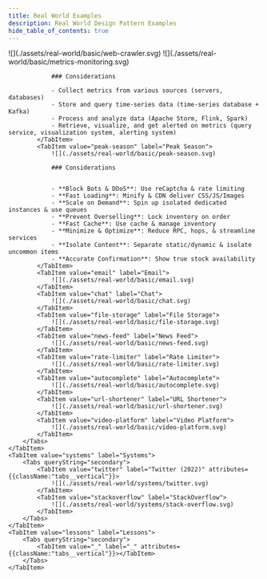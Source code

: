 ```yaml
---
title: Real World Examples
description: Real World Design Pattern Examples
hide_table_of_contents: true
---
```




<Tabs queryString="primary">
    <TabItem value="basic" label="Basic">
        <Tabs queryString="secondary">
            <TabItem value="web-crawler" label="Web Crawler" attributes={{className:"tabs__vertical"}}>
                ![](./assets/real-world/basic/web-crawler.svg)
            </TabItem>
            <TabItem value="metrics-monitoring" label="Metrics & Monitoring">
                ![](./assets/real-world/basic/metrics-monitoring.svg)

                ### Considerations

                - Collect metrics from various sources (servers, databases)
                - Store and query time-series data (time-series database + Kafka)
                - Process and analyze data (Apache Storm, Flink, Spark)
                - Retrieve, visualize, and get alerted on metrics (query service, visualization system, alerting system)
            </TabItem>
            <TabItem value="peak-season" label="Peak Season">
                ![](./assets/real-world/basic/peak-season.svg)

                ### Considerations


                - **Block Bots & DDoS**: Use reCaptcha & rate limiting
                - **Fast Loading**: Minify & CDN deliver CSS/JS/Images
                - **Scale on Demand**: Spin up isolated dedicated instances & use queues
                - **Prevent Overselling**: Lock inventory on order
                - **Fast Cache**: Use cache & manage inventory
                - **Minimize & Optimize**: Reduce RPC, hops, & streamline services
                - **Isolate Content**: Separate static/dynamic & isolate uncommon items
                - **Accurate Confirmation**: Show true stock availability
            </TabItem>
            <TabItem value="email" label="Email">
                ![](./assets/real-world/basic/email.svg)
            </TabItem>
            <TabItem value="chat" label="Chat">
                ![](./assets/real-world/basic/chat.svg)
            </TabItem>
            <TabItem value="file-storage" label="File Storage">
                ![](./assets/real-world/basic/file-storage.svg)
            </TabItem>
            <TabItem value="news-feed" label="News Feed">
                ![](./assets/real-world/basic/news-feed.svg)
            </TabItem>
            <TabItem value="rate-limiter" label="Rate Limiter">
                ![](./assets/real-world/basic/rate-limiter.svg)
            </TabItem>
            <TabItem value="autocomplete" label="Autocomplete">
                ![](./assets/real-world/basic/autocomplete.svg)
            </TabItem>
            <TabItem value="url-shortener" label="URL Shortener">
                ![](./assets/real-world/basic/url-shortener.svg)
            </TabItem>
            <TabItem value="video-platform" label="Video Platform">
                ![](./assets/real-world/basic/video-platform.svg)
            </TabItem>
        </Tabs>
    </TabItem>
    <TabItem value="systems" label="Systems">
        <Tabs queryString="secondary">
            <TabItem value="twitter" label="Twitter (2022)" attributes={{className:"tabs__vertical"}}>
                ![](./assets/real-world/systems/twitter.svg)
            </TabItem>
            <TabItem value="stackoverflow" label="StackOverflow">
                ![](./assets/real-world/systems/stack-overflow.svg)
            </TabItem>
        </Tabs>
    </TabItem>
    <TabItem value="lessons" label="Lessons">
        <Tabs queryString="secondary">
            <TabItem value="_" label="_" attributes={{className:"tabs__vertical"}}></TabItem>
        </Tabs>
    </TabItem>
</Tabs>
